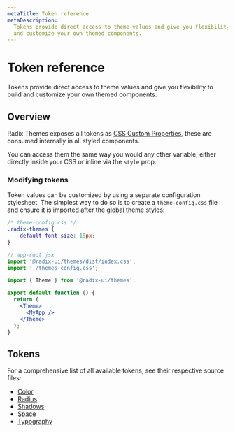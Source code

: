 ```yaml
---
metaTitle: Token reference
metaDescription:
  Tokens provide direct access to theme values and give you flexibility to build
  and customize your own themed components.
---
```


# Token reference

<Description>
  Tokens provide direct access to theme values and give you flexibility to build
  and customize your own themed components.
</Description>

## Overview

Radix Themes exposes all tokens as [CSS Custom Properties](https://developer.mozilla.org/en-US/docs/Web/CSS/--*), these are consumed internally in all styled components.

You can access them the same way you would any other variable, either directly inside your CSS or inline via the `style` prop.

### Modifying tokens

Token values can be customized by using a separate configuration stylesheet. The simplest way to do so is to create a `theme-config.css` file and ensure it is imported after the global theme styles:

```css
/* theme-config.css */
.radix-themes {
  --default-font-size: 18px;
}
```

```jsx
// app-root.jsx
import '@radix-ui/themes/dist/index.css';
import './themes-config.css';

import { Theme } from '@radix-ui/themes';

export default function () {
  return (
    <Theme>
      <MyApp />
    </Theme>
  );
}
```

## Tokens

For a comprehensive list of all available tokens, see their respective source files:

- [Color](https://github.com/radix-ui/themes/blob/main/packages/radix-ui-themes/src/styles/tokens/color.css)
- [Radius](https://github.com/radix-ui/themes/blob/main/packages/radix-ui-themes/src/styles/tokens/radius.css)
- [Shadows](https://github.com/radix-ui/themes/blob/main/packages/radix-ui-themes/src/styles/tokens/shadow.css)
- [Space](https://github.com/radix-ui/themes/blob/main/packages/radix-ui-themes/src/styles/tokens/space.css)
- [Typography](https://github.com/radix-ui/themes/blob/main/packages/radix-ui-themes/src/styles/tokens/typography.css)
